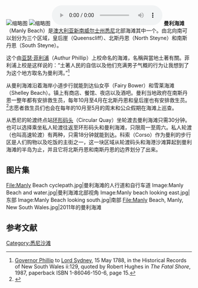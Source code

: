 
[[File:Manly_beach.jpg|缩略图]]
[[File:Manly_Beach,_Manly_from_The_Powerhouse_Museum.jpg|缩略图]]
[[File:ManlyBeachSunset.OGG|缩略图]]
'''曼利海滩'''（Manly Beach）是[[澳大利亚|澳大利亚]][[新南威尔士州|新南威尔士州]][[悉尼|悉尼]]北部海滩其中一个。由北向南可以划分为三个区域，皇后崖（Queenscliff）、北斯丹恩（North Steyne）和南斯丹恩（South Steyne）。

这个由[[亚瑟·菲利浦|亚瑟·菲利浦]]（Authur Phillip）上校命名的海滩，名稱與當地土著有關。菲利浦上校是这样说的：“土著人民的自信以及他们充满男子气概的行为让我想到了为这个地方取名为曼利湾。”<ref>[[亚瑟·菲利普|Governor Phillip]] to [[托马斯·汤森，第一代悉尼子爵|Lord Sydney]], 15 May 1788, in the Historical Records of New South Wales ii:129, quoted by Robert Hughes in ''The Fatal Shore'', 1987, paperback ISBN 1-86046-150-6, page 15.</ref>

从曼利海滩沿着海岸小道步行就能到达仙女亭（Fairy Bower）和雪莱海滩（Shelley Beach）。镇上有商店、餐馆、夜店以及酒吧。曼利当地政府在南斯丹恩一整年都有安排救生员，每年10月至4月在北斯丹恩和皇后崖也有安排救生员。<ref>{{cite web |url=http://www.manly.nsw.gov.au/attractions/beaches/beach-lifeguard-service/ |title=Manly Council |publisher=Manly.nsw.gov.au |date= |accessdate=12 April 2013 |archive-date=2015-09-25 |archive-url=https://web.archive.org/web/20150925134343/http://www.manly.nsw.gov.au/attractions/beaches/beach-lifeguard-service/ |dead-url=no }}</ref>志愿者救生员们也会在每年的10月至5月的周末和公众假期在海滩上巡查。

从悉尼的轮渡终点站[[环形码头|环形码头]]（Circular Quay）坐轮渡去曼利海滩只需30分钟。也可以选择乘坐私人轮渡往返至环形码头和曼利海滩，只限周一至周六。私人轮渡（也叫高速轮渡）有两种，只需18分钟就能到达。科索（Corso）作为曼利的步行区是人们购物以及吃饭的主街之一，这一块区域从轮渡码头和海港沙滩算起到曼利海滩的半岛为止，并且它将北斯丹恩和南斯丹恩的边界划分了出来。

== 图片集 ==
<gallery>
File:Manly Beach cyclepath.jpg|曼利海滩的人行道和自行车道
Image:Manly Beach and water.jpg|曼利海滩北部视角
Image:Manly beach looking east.jpg|东部
Image:Manly Beach looking south.jpg|南部
File:Manly Beach, Manly, New South Wales.jpg|2011年的曼利海滩
</gallery>

== 参考文献 ==
{{Reflist}}

{{悉尼地標|state=autocollapse}}
[[Category:悉尼沙滩|Category:悉尼沙滩]]